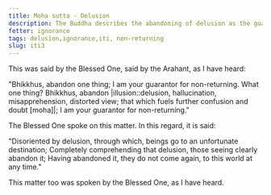 ```yaml
---
title: Moha sutta - Delusion
description: The Buddha describes the abandoning of delusion as the guarantee for non-returning.
fetter: ignorance
tags: delusion,ignorance,iti, non-returning
slug: iti3
---
```


This was said by the Blessed One, said by the Arahant, as I have heard:

"Bhikkhus, abandon one thing; I am your guarantor for non-returning. What one thing? Bhikkhus, abandon |illusion::delusion, hallucination, misapprehension, distorted view; that which fuels further confusion and doubt [moha]|; I am your guarantor for non-returning."

The Blessed One spoke on this matter. In this regard, it is said:

"Disoriented by delusion, through which,
beings go to an unfortunate destination;
Completely comprehending that delusion,
those seeing clearly abandon it;
Having abandoned it, they do not come again,
to this world at any time."

This matter too was spoken by the Blessed One, as I have heard.